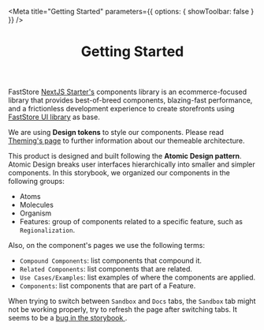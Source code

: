 
<Meta
  title="Getting Started"
  parameters={{ options: { showToolbar: false } }}
/>

<header>

# Getting Started

</header>

FastStore <a href="https://nextjs.vtex.app/" target="_blank">NextJS Starter's</a> components library is an ecommerce-focused library that provides best-of-breed components, blazing-fast performance, and a frictionless development experience to create storefronts using [FastStore UI library](https://www.faststore.dev/reference/ui/faststore-ui) as base.

<!--
<a href="https://www.faststore.dev/starters">FastStore Starters</a> are templates
developers can use to create new ecommerce experiences straightaway using. -->

We are using **Design tokens** to style our components. Please read <a href="../?path=/docs/theming--page">Theming's page</a> to further information about our themeable architecture.

This product is designed and built following the **Atomic Design pattern**. Atomic Design breaks user interfaces hierarchically into smaller and simpler components. In this storybook, we organized our components in the following groups:

- Atoms
- Molecules
- Organism
- Features: group of components related to a specific feature, such as `Regionalization`.

Also, on the component's pages we use the following terms:

- `Compound Components`: list components that compound it.
- `Related Components`: list components that are related.
- `Use Cases/Examples`: list examples of where the components are applied.
- `Components`: list components that are part of a Feature.

<Callout>
  When trying to switch between
  <code>Sandbox</code> and <code>Docs</code> tabs, the <code>Sandbox</code> tab might
  not be working properly, try to refresh the page after switching tabs. It seems
  to be a <a href="https://github.com/storybookjs/storybook/issues/17625">
    bug in the storybook
  </a>.
</Callout>
